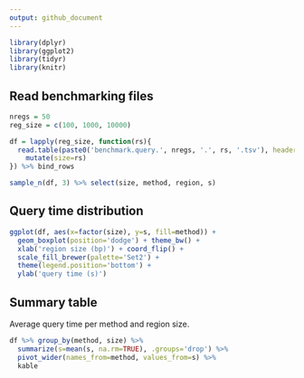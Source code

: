 ```yaml
---
output: github_document
---
```


```r
library(dplyr)
library(ggplot2)
library(tidyr)
library(knitr)
```

## Read benchmarking files

```r
nregs = 50
reg_size = c(100, 1000, 10000)

df = lapply(reg_size, function(rs){
  read.table(paste0('benchmark.query.', nregs, '.', rs, '.tsv'), header=TRUE, sep='\t', comment='') %>%
    mutate(size=rs)
}) %>% bind_rows

sample_n(df, 3) %>% select(size, method, region, s)
```

## Query time distribution

```r
ggplot(df, aes(x=factor(size), y=s, fill=method)) +
  geom_boxplot(position='dodge') + theme_bw() +
  xlab('region size (bp)') + coord_flip() +
  scale_fill_brewer(palette='Set2') +
  theme(legend.position='bottom') + 
  ylab('query time (s)')
```

## Summary table

Average query time per method and region size.

```r
df %>% group_by(method, size) %>%
  summarize(s=mean(s, na.rm=TRUE), .groups='drop') %>%
  pivot_wider(names_from=method, values_from=s) %>%
  kable
```

